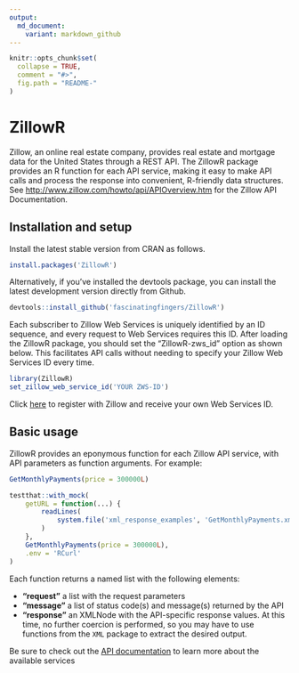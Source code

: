 ```yaml
---
output:
  md_document:
    variant: markdown_github
---
```


<!-- README.md is generated from README.Rmd. Please edit that file -->

```r
knitr::opts_chunk$set(
  collapse = TRUE,
  comment = "#>",
  fig.path = "README-"
)
```

# ZillowR

Zillow, an online real estate company, provides real estate and mortgage data
for the United States through a REST API. The ZillowR package provides an R
function for each API service, making it easy to make API calls and process the
response into convenient, R-friendly data structures. See
<http://www.zillow.com/howto/api/APIOverview.htm> for the Zillow API
Documentation.

## Installation and setup

Install the latest stable version from CRAN as follows.

```r
install.packages('ZillowR')
```

Alternatively, if you've installed the devtools package, you can install the
latest development version directly from Github.

```r
devtools::install_github('fascinatingfingers/ZillowR')
```

Each subscriber to Zillow Web Services is uniquely identified by an ID
sequence, and every request to Web Services requires this ID. After loading the
ZillowR package, you should set the "ZillowR-zws_id" option as shown below. This
facilitates API calls without needing to specify your Zillow Web Services ID
every time.

```r
library(ZillowR)
set_zillow_web_service_id('YOUR ZWS-ID')
```

Click [here](http://www.zillow.com/webservice/Registration.htm) to register with
Zillow and receive your own Web Services ID.

## Basic usage

ZillowR provides an eponymous function for each Zillow API service, with API
parameters as function arguments. For example:

```r
GetMonthlyPayments(price = 300000L)
```

```r
testthat::with_mock(
    getURL = function(...) {
        readLines(
            system.file('xml_response_examples', 'GetMonthlyPayments.xml', package = 'ZillowR')
        )
    },
    GetMonthlyPayments(price = 300000L),
    .env = 'RCurl'
)
```

Each function returns a named list with the following elements:

  * **"request"** a list with the request parameters
  * **"message"** a list of status code(s) and message(s) returned by the API
  * **"response"** an XMLNode with the API-specific response values. At this time,
    no further coercion is performed, so you may have to use functions from the
    `XML` package to extract the desired output.

Be sure to check out the [API documentation](http://www.zillow.com/howto/api/APIOverview.htm)
to learn more about the available services
